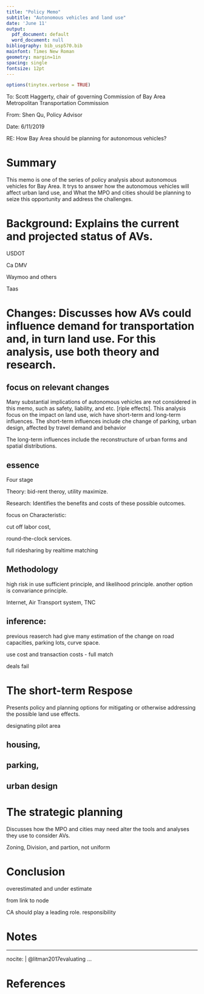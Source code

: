 ```yaml
---
title: "Policy Memo"
subtitle: "Autonomous vehicles and land use"
date: 'June 11'
output:
  pdf_document: default
  word_document: null
bibliography: bib_usp570.bib
mainfont: Times New Roman
geometry: margin=1in
spacing: single
fontsize: 12pt
---
```


```r
options(tinytex.verbose = TRUE)
```

To:  Scott Haggerty, chair of governing Commission of Bay Area Metropolitan Transportation Commission

From: Shen Qu, Policy Advisor

Date: 6/11/2019 

RE: How Bay Area should be planning for autonomous vehicles? 


# Summary

This memo is one of the series of policy analysis about autonomous vehicles for Bay Area. It trys to answer how the autonomous vehicles will affect urban land use, and What the MPO and cities should be planning to seize this opportunity and address the challenges.

# Background: Explains the current and projected status of AVs.

USDOT

Ca DMV

Waymoo and others

Taas

# Changes: Discusses how AVs could influence demand for transportation and, in turn land use. For this analysis, use both theory and research.

## focus on relevant changes

Many substantial implications of autonomous vehicles are not considered in this memo, such as safety, liability, and etc. [riple effects]. This analysis focus on the impact on land use, wich have short-term and long-term influences. The short-term influences include che change of parking, urban design, affected by travel demand and behavior

The long-term influences include the reconstructure of urban forms and spatial distributions.

## essence

Four stage

Theory: bid-rent theroy, utility maximize.

Research: Identifies the benefits and costs of these possible outcomes.

focus on Characteristic: 

cut off labor cost, 

round-the-clock services.

full ridesharing by realtime matching

## Methodology


high risk in use sufficient principle, and likelihood principle. another option is convariance principle.

Internet, Air Transport system, TNC

## inference: 

previous reaserch had give many estimation of the change on road capacities, parking lots, curve space.

use cost and transaction costs - full match

deals fail




# The short-term Respose

Presents policy and planning options for mitigating or otherwise addressing the possible land use effects.

designating pilot area


## housing, 

## parking, 

## urban design


# The strategic planning

Discusses how the MPO and cities may need alter the tools and analyses they use to consider AVs.

Zoning, Division, and partion, not uniform 

# Conclusion

overestimated and under estimate

from link to node

CA should play a leading role. responsibility




Notes {#notes}
==========



---
nocite: | 
  @litman2017evaluating
...


References {#references .unnumbered}
==========



